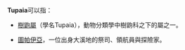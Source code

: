'''Tupaia'''可以指：

* [[樹鼩屬|樹鼩屬]]（學名Tupaia），動物分類學中樹鼩科之下的屬之一。

* [[圖帕伊亞|圖帕伊亞]]，一位出身大溪地的祭司、領航員與探險家。

{{消歧義|Cat=非中文名稱消歧義}}